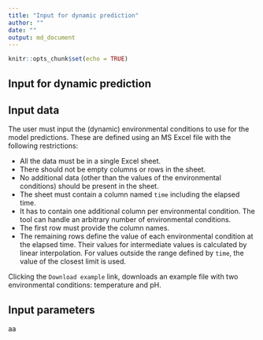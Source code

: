 ```yaml
---
title: "Input for dynamic prediction"
author: ""
date: ""
output: md_document
---
```


```r
knitr::opts_chunk$set(echo = TRUE)
```

## Input for dynamic prediction

## Input data

The user must input the (dynamic) environmental conditions to use for the model predictions. These are defined using an MS Excel file with the following restrictions:

* All the data must be in a single Excel sheet.
* There should not be empty columns or rows in the sheet.
* No additional data (other than the values of the environmental conditions) should be present in the sheet.
* The sheet must contain a column named `time` including the elapsed time.
* It has to contain one additional column per environmental condition. The tool can handle an arbitrary number of environmental conditions.
* The first row must provide the column names.
* The remaining rows define the value of each environmental condition at the elapsed time. Their values for intermediate values is calculated by linear interpolation. For values outside the range defined by `time`, the value of the closest limit is used.

Clicking the `Download example` link, downloads an example file with two environmental conditions: temperature and pH.

## Input parameters

aa















